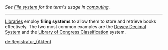 ''See [[File system]] for the term's usage in [[computing]].''
----
[[Libraries]] employ '''filing systems''' to allow them to store and retrieve books effectively. The two most common examples are the [[Dewey Decimal System]] and the [[Library of Congress Classification]] system.

[[de:Registratur_(Akten)]]

{{substub}}